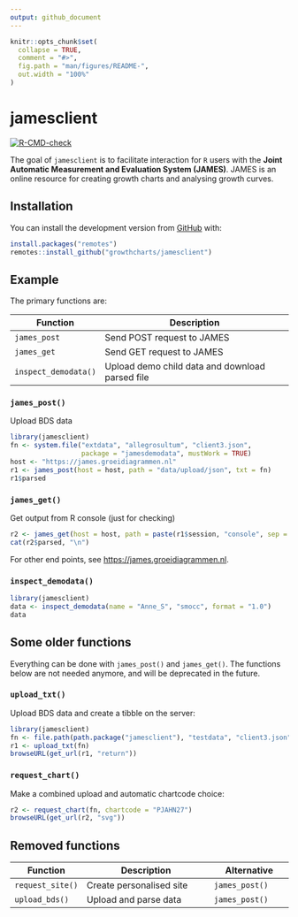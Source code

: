 ```yaml
---
output: github_document
---
```


<!-- README.md is generated from README.Rmd. Please edit that file -->

```r
knitr::opts_chunk$set(
  collapse = TRUE,
  comment = "#>",
  fig.path = "man/figures/README-",
  out.width = "100%"
)
```
# jamesclient

<!-- badges: start -->
[![R-CMD-check](https://github.com/growthcharts/jamesclient/workflows/R-CMD-check/badge.svg)](https://github.com/growthcharts/jamesclient/actions)
<!-- badges: end -->

The goal of `jamesclient` is to facilitate interaction for `R` users with the 
**Joint Automatic Measurement and Evaluation System (JAMES)**.
JAMES is an online resource for creating growth charts and analysing growth curves.

## Installation

You can install the development version from [GitHub](https://github.com/) with:

``` r
install.packages("remotes")
remotes::install_github("growthcharts/jamesclient")
```
## Example

The primary functions are:

Function            | Description
------------------- | -------------
`james_post`        | Send POST request to JAMES
`james_get`         | Send GET request to JAMES
`inspect_demodata()`| Upload demo child data and download parsed file

### `james_post()`

Upload BDS data

```r
library(jamesclient)
fn <- system.file("extdata", "allegrosultum", "client3.json", 
                  package = "jamesdemodata", mustWork = TRUE)
host <- "https://james.groeidiagrammen.nl"
r1 <- james_post(host = host, path = "data/upload/json", txt = fn)
r1$parsed
```

### `james_get()`

Get output from R console (just for checking)

```r
r2 <- james_get(host = host, path = paste(r1$session, "console", sep = "/"))
cat(r2$parsed, "\n")
```

For other end points, see <https://james.groeidiagrammen.nl>.

### `inspect_demodata()`

```r
library(jamesclient)
data <- inspect_demodata(name = "Anne_S", "smocc", format = "1.0")
data
```

## Some older functions

Everything can be done with `james_post()` and `james_get()`. The functions below are not needed anymore, and will be deprecated in the future.

### `upload_txt()`

Upload BDS data and create a tibble on the server:

```r
library(jamesclient)
fn <- file.path(path.package("jamesclient"), "testdata", "client3.json")
r1 <- upload_txt(fn)
browseURL(get_url(r1, "return"))
```

### `request_chart()`

Make a combined upload and automatic chartcode choice:

```r
r2 <- request_chart(fn, chartcode = "PJAHN27")
browseURL(get_url(r2, "svg"))
```


## Removed functions

Function          | Description                          | Alternative             |
----------------- | -------------------------------------| ----------------------- |
`request_site()`  | Create personalised site             | `james_post()`          |
`upload_bds()`    | Upload and parse data                | `james_post()`          |
